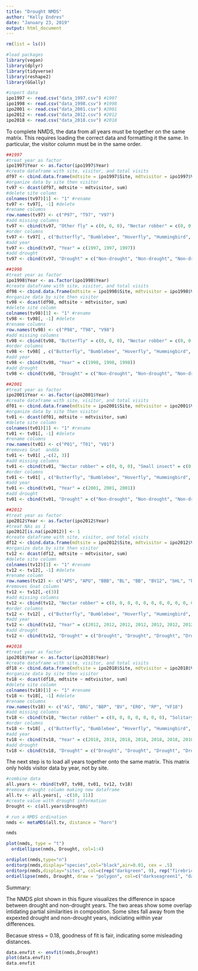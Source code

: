 ```yaml
---
title: "Drought NMDS"
author: "Kelly Endres"
date: "January 23, 2019"
output: html_document
---
```


```r
rm(list = ls())
```

```r
#load packages
library(vegan)
library(dplyr)
library(tidyverse)
library(reshape2)
library(GGally)
```

```r
#inport data
ipo1997 <- read.csv("data_1997.csv") #1997
ipo1998 <- read.csv("data_1998.csv") #1998
ipo2001 <- read.csv("data_2001.csv") #2001
ipo2012 <- read.csv("data_2012.csv") #2012
ipo2018 <- read.csv("data_2018.csv") #2018
```

To complete NMDS, the data from all years must be together on the same matrix. This requires loading the correct data and formatting it the same. In particular, the visitor column must be in the same order. 


```r
##1997
#treat year as factor
ipo1997$Year <- as.factor(ipo1997$Year)
#create dataframe with site, visitor, and total visits
df97 <- cbind.data.frame(mdtsite = ipo1997$Site, mdtvisitor = ipo1997$Visitor, total.vis = ipo1997$Total.Visits)
#organize data by site then visitor
tv97 <- dcast(df97, mdtsite ~ mdtvisitor, sum)
#delete site column
colnames(tv97)[1] <- "1" #rename
tv97 <- tv97[, -1] #delete
#rename columns
row.names(tv97) <- c("P97", "T97", "V97")
#add missing columns
tv97 <- cbind(tv97, "Other fly" = c(0, 0, 0), "Nectar robber" = c(0, 0, 0), "Small insect" = c(0, 0, 0), "Wasp" = c(0, 0, 0))
#order columns
tv97 <- tv97[ , c("Butterfly", "Bumblebee", "Hoverfly", "Hummingbird", "Nectar robber", "Other fly", "Small insect", "Solitary bee", "Wasp")]
#add year
tv97 <- cbind(tv97, "Year" = c(1997, 1997, 1997))
#add drought
tv97 <- cbind(tv97, "Drought" = c("Non-drought", "Non-drought", "Non-drought"))
```


```r
##1998
#treat year as factor
ipo1998$Year <- as.factor(ipo1998$Year)
#create dataframe with site, visitor, and total visits
df98 <- cbind.data.frame(mdtsite = ipo1998$Site, mdtvisitor = ipo1998$Visitor, total.vis = ipo1998$Total.Visits)
#organize data by site then visitor
tv98 <- dcast(df98, mdtsite ~ mdtvisitor, sum)
#delete site column
colnames(tv98)[1] <- "1" #rename
tv98 <- tv98[, -1] #delete
#rename columns
row.names(tv98) <- c("P98", "T98", "V98")
#add missing columns
tv98 <- cbind(tv98, "Butterfly" = c(0, 0, 0), "Nectar robber" = c(0, 0, 0), "Small insect" = c(0, 0, 0), "Wasp" = c(0, 0, 0))
#order columns
tv98 <- tv98[ , c("Butterfly", "Bumblebee", "Hoverfly", "Hummingbird", "Nectar robber", "Other fly", "Small insect", "Solitary bee", "Wasp")]
#add year
tv98 <- cbind(tv98, "Year" = c(1998, 1998, 1998))
#add drought
tv98 <- cbind(tv98, "Drought" = c("Non-drought", "Non-drought", "Non-drought"))
```


```r
##2001
#treat year as factor
ipo2001$Year <- as.factor(ipo2001$Year)
#create dataframe with site, visitor, and total visits
df01 <- cbind.data.frame(mdtsite = ipo2001$Site, mdtvisitor = ipo2001$Visitor, total.vis = ipo2001$Total.Visits)
#organize data by site then visitor
tv01 <- dcast(df01, mdtsite ~ mdtvisitor, sum)
#delete site column
colnames(tv01)[1] <- "1" #rename
tv01 <- tv01[, -1] #delete
#rename columns
row.names(tv01) <- c("P01", "T01", "V01")
#removes Gnat  andda
tv01 <- tv01[ ,-c(2, 3)] 
#add missing columns
tv01 <- cbind(tv01, "Nectar robber" = c(0, 0, 0), "Small insect" = c(0, 0, 0), "Butterfly" = c(0, 0, 0))
#order columns
tv01 <- tv01[ , c("Butterfly", "Bumblebee", "Hoverfly", "Hummingbird", "Nectar robber", "Other fly", "Small insect", "Solitary bee", "Wasp")]
#add year
tv01 <- cbind(tv01, "Year" = c(2001, 2001, 2001))
#add drought
tv01 <- cbind(tv01, "Drought" = c("Non-drought", "Non-drought", "Non-drought"))
```


```r
##2012
#treat year as factor
ipo2012$Year <- as.factor(ipo2012$Year)
#treat NAs as 1
ipo2012[is.na(ipo2012)] <- 1
#create dataframe with site, visitor, and total visits
df12 <- cbind.data.frame(mdtsite = ipo2012$Site, mdtvisitor = ipo2012$Visitor, total.vis = ipo2012$Total.Visits)
#organize data by site then visitor
tv12 <- dcast(df12, mdtsite ~ mdtvisitor, sum)
#delete site column
colnames(tv12)[1] <- "1" #rename
tv12 <- tv12[, -1] #delete
#rename column
row.names(tv12) <- c("APS", "APU", "BBB", "BL", "BB", "BV12", "bHL", "bHU", "ELL", "ELU", "EGH", "KP", "LLP1", "LLP2", "LLP3", "LLP4", "MFML", "MFMU", "ODR", "RPL", "RPU", "SVF", "SR", "UdH", "VF12", "VF212")
#removes Gnat column
tv12 <- tv12[,-c(3)]
#add missing columns
tv12 <- cbind(tv12, "Nectar robber" = c(0, 0, 0, 0, 0, 0, 0, 0, 0, 0, 0, 0, 0, 0, 0, 0, 0, 0, 0, 0, 0, 0, 0, 0, 0, 0))
#order columns
tv12 <- tv12[ , c("Butterfly", "Bumblebee", "Hoverfly", "Hummingbird", "Nectar robber", "Other fly", "Small insect", "Solitary bee", "Wasp")]
#add year
tv12 <- cbind(tv12, "Year" = c(2012, 2012, 2012, 2012, 2012, 2012, 2012, 2012, 2012, 2012, 2012, 2012, 2012, 2012, 2012, 2012, 2012, 2012, 2012, 2012, 2012, 2012, 2012, 2012, 2012, 2012))
#add drought
tv12 <- cbind(tv12, "Drought" = c("Drought", "Drought", "Drought", "Drought", "Drought", "Drought", "Drought", "Drought", "Drought", "Drought", "Drought", "Drought", "Drought", "Drought", "Drought", "Drought", "Drought", "Drought", "Drought", "Drought", "Drought", "Drought", "Drought", "Drought", "Drought", "Drought"))
```


```r
##2018
#treat year as factor
ipo2018$Year <- as.factor(ipo2018$Year)
#create dataframe with site, visitor, and total visits
df18 <- cbind.data.frame(mdtsite = ipo2018$Site, mdtvisitor = ipo2018$Visitor, total.vis = ipo2018$Total.Visits)
#organize data by site then visitor
tv18 <- dcast(df18, mdtsite ~ mdtvisitor, sum)
#delete site column
colnames(tv18)[1] <- "1" #rename
tv18 <- tv18[, -1] #delete
#rename columns
row.names(tv18) <- c("AS", "BRG", "BBP", "BV", "ERO", "RP", "VF18")
#add missing columns
tv18 <- cbind(tv18, "Nectar robber" = c(0, 0, 0, 0, 0, 0, 0), "Solitary bee" = c(0, 0, 0, 0, 0, 0, 0))
#order columns
tv18 <- tv18[ , c("Butterfly", "Bumblebee", "Hoverfly", "Hummingbird", "Nectar robber", "Other fly", "Small insect", "Solitary bee", "Wasp")]
#add year
tv18 <- cbind(tv18, "Year" = c(2018, 2018, 2018, 2018, 2018, 2018, 2018))
#add drought
tv18 <- cbind(tv18, "Drought" = c("Drought", "Drought", "Drought", "Drought", "Drought", "Drought", "Drought"))
```


The next step is to load all years together onto the same matrix. This matrix only holds visitor data by year, not by site. 

```r
#combine data
all.years <- rbind(tv97, tv98, tv01, tv12, tv18)
#remove drought column making new dataframe
all.tv <- all.years[, -c(10, 11)]
#create value with drought information
Drought <- c(all.years$Drought)
```


```r
# run a NMDS ordination
nmds <- metaMDS(all.tv, distance = "horn")

nmds

plot(nmds, type = "t") 
  ordiellipse(nmds, Drought, col=1:4)

ordiplot(nmds,type="n")
orditorp(nmds,display="species",col="black",air=0.01, cex = .5)
orditorp(nmds,display="sites", col=c(rep("darkgreen", 9), rep("firebrick", 33)),cex=.5,air=0.01)
ordiellipse(nmds, Drought, draw = "polygon", col=c("darkseagreen1", "darksalmon")) 

```

Summary:

The NMDS plot shown in this figure visualizes the difference in space between drought and non-drought years. The two areas show some overlap intidating partial similarities in composition. Some sites fall away from the expexted drought and non-drought years, indiciating within year differences. 


Becasue stress = 0.18, goodness of fit is fair, indicating some misleading distances.
```r
data.envfit <- envfit(nmds,Drought)
plot(data.envfit)
data.envfit
```

